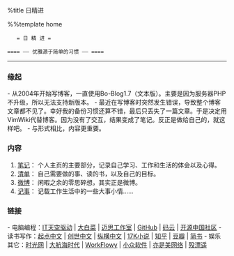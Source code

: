 %title 日精进

%%template home

    = 日 精 进 =

 ==== —— 优雅源于简单的习惯 —— ====

-----
=== 缘起 ===

- 从2004年开始写博客，一直使用Bo-Blog1.7（文本版）。主要是因为服务器PHP不升级，所以无法支持新版本。
- 最近在写博客时突然发生错误，导致整个博客文章都不见了。幸好我的备份习惯还算不错，最后只丢失了一篇文章。于是决定用VimWiki代替博客。因为没有了交互，结果变成了笔记。反正是做给自己的，就这样吧。
- 与形式相比，内容更重要。

=== 内容 ===

# [[note|笔记]]： 个人主页的主要部分，记录自己学习、工作和生活的体会以及心得。
# [[todo|清单]]： 自己需要做的事、读的书，以及自己的目标。
# [[weibo|微博]]： 闲暇之余的零思碎想，其实正是微博。
# [[diary|记事]]： 记载工作生活中的一些大事小情……

=== 链接 ===

- 电脑编程：[https://www.itiankong.com IT天空驱动] | [http://www.winbaicai.com 大白菜] |  [http://www.maxdos.net/forum.php 迈思工作室] |  [https://github.com GitHub] | [https://git.oschina.net/ 码云] | [http://www.oschina.net/ 开源中国社区]
- 读书写作：[http://www.qidian.com/ 起点中文] | [http://chuangshi.qq.com/ 创世中文] | [http://www.zongheng.com/ 纵横中文] |  [http://www.17k.com/ 17K小说] |  [http://www.zhihu.com/ 知乎] |  [http://www.douban.com 豆瓣] |  [http://www.jianshu.com 简书] 
- 娱乐其它：[http://www.mtime.com/ 时光网] |  [http://www.dahanghaiol.com/ 大航海时代]  |  [http://workflowy.com WorkFlowy] |  [http://www.appinn.com/ 小众软件] |  [http://www.yishimei.cn/network/319.html 亦是美网络] |  [http://www.shaoit.com/emeditor.html 殁漂遥]

